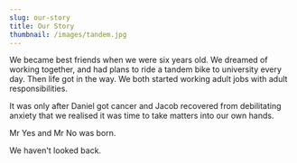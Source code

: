 ```yaml
---
slug: our-story
title: Our Story
thumbnail: /images/tandem.jpg
---
```

We became best friends when we were six years old. We dreamed of working together, and had plans to ride a tandem bike to university every day. Then life got in the way. We both started working adult jobs with adult responsibilities.

It was only after Daniel got cancer and Jacob recovered from debilitating anxiety that we realised it was time to take matters into our own hands.

Mr Yes and Mr No was born.

We haven't looked back.